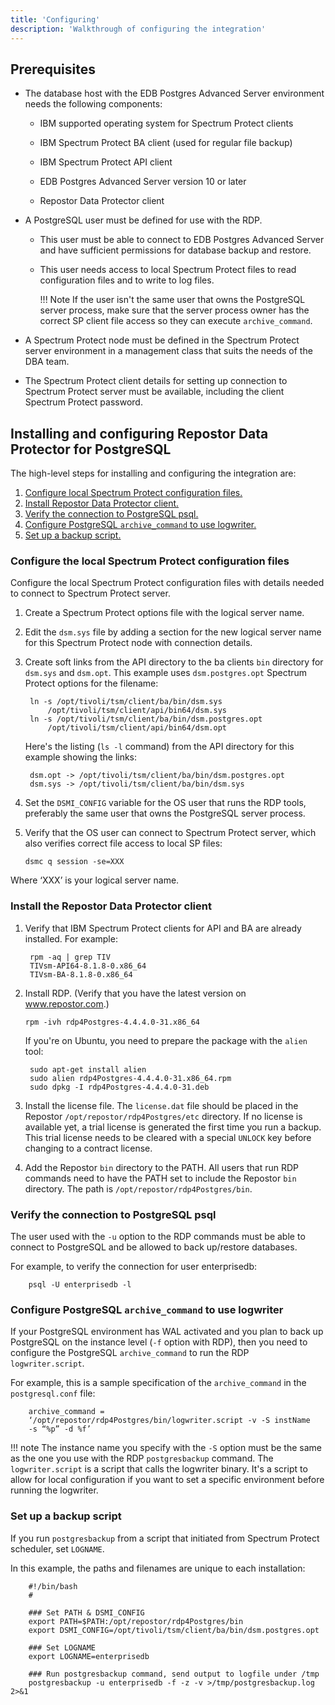 ```yaml
---
title: 'Configuring'
description: 'Walkthrough of configuring the integration'
---
```


## Prerequisites

- The database host with the EDB Postgres Advanced Server environment needs the following components:
    
  - IBM supported operating system for Spectrum Protect clients

  - IBM Spectrum Protect BA client (used for regular file backup)

  - IBM Spectrum Protect API client

  - EDB Postgres Advanced Server version 10 or later

  - Repostor Data Protector client


- A PostgreSQL user must be defined for use with the RDP.
    
  - This user must be able to connect to EDB Postgres Advanced Server and have sufficient permissions for
database backup and restore.

  - This user needs access to local Spectrum Protect files to read configuration files and to write to log files.

    !!! Note
        If the user isn't the same user that owns the PostgreSQL server process, make sure that the server process owner has the correct SP client file access so they can execute `archive_command`.

- A Spectrum Protect node must be defined in the Spectrum Protect server environment in a
management class that suits the needs of the DBA team.

- The Spectrum Protect client details for setting up connection to Spectrum Protect server must be
available, including the client Spectrum Protect password.


## Installing and configuring Repostor Data Protector for PostgreSQL

The high-level steps for installing and configuring the integration are:

1. [Configure local Spectrum Protect configuration files.](/#configure-local-spectrum-protect-configuration-files)
1. [Install Repostor Data Protector client.](#install-repostor-data-protector-client)
1. [Verify the connection to PostgreSQL psql.](/#verify-the-connection-to-postgresql-psql)
1. [Configure PostgreSQL `archive_command` to use logwriter.](#configure-postgresql-archive_command-to-use-logwriter)
1. [Set up a backup script.](#set-up-a-backup-script)

### Configure the local Spectrum Protect configuration files 

Configure the local Spectrum Protect configuration files with details needed to connect to
Spectrum Protect server.

1. Create a Spectrum Protect options file with the logical server name.

2. Edit the `dsm.sys` file by adding a section for the new logical server name for this Spectrum Protect node with
connection details.

3. Create soft links from the API directory to the ba clients `bin` directory for `dsm.sys` and `dsm.opt`. This example uses `dsm.postgres.opt` Spectrum Protect options for the filename:

   ``` 
    ln -s /opt/tivoli/tsm/client/ba/bin/dsm.sys
        /opt/tivoli/tsm/client/api/bin64/dsm.sys
    ln -s /opt/tivoli/tsm/client/ba/bin/dsm.postgres.opt
        /opt/tivoli/tsm/client/api/bin64/dsm.opt
   ```    

   Here's the listing (`ls -l` command) from the API directory for this example showing the links:

   ```    
    dsm.opt -> /opt/tivoli/tsm/client/ba/bin/dsm.postgres.opt
    dsm.sys -> /opt/tivoli/tsm/client/ba/bin/dsm.sys
   ```    

4. Set the `DSMI_CONFIG` variable for the OS user that runs the RDP tools, preferably the same user
that owns the PostgreSQL server process.

5. Verify that the OS user can connect to Spectrum Protect server, which also verifies correct file access to local SP files:
    
   ``` 
   dsmc q session -se=XXX
   ``` 
  
  Where ‘XXX’ is your logical server name.
    

### Install the Repostor Data Protector client

1. Verify that IBM Spectrum Protect clients for API and BA are already installed. For example:

   ```    
    rpm -aq | grep TIV
    TIVsm-API64-8.1.8-0.x86_64
    TIVsm-BA-8.1.8-0.x86_64
   ```   

2. Install RDP. (Verify that you have the latest version on www.repostor.com.)
    ```   
    rpm -ivh rdp4Postgres-4.4.4.0-31.x86_64
    ```   
    If you're on Ubuntu, you need to prepare the package with the `alien` tool:
    
    ```
     sudo apt-get install alien
     sudo alien rdp4Postgres-4.4.4.0-31.x86_64.rpm
     sudo dpkg -I rdp4Postgres-4.4.4.0-31.deb
    ```


3. Install the license file. The `license.dat` file should be placed in the Repostor `/opt/repostor/rdp4Postgres/etc` directory. If no
license is available yet, a trial license is generated the first time you run a backup. This
trial license needs to be cleared with a special `UNLOCK` key before changing to a contract license.

4. Add the Repostor `bin` directory to the PATH. All users that run RDP commands need to have the PATH set to include the Repostor `bin` directory.
The path is `/opt/repostor/rdp4Postgres/bin`.

### Verify the connection to PostgreSQL psql

The user used with the `-u` option to the RDP commands must be able to connect to PostgreSQL and be
allowed to back up/restore databases.

For example, to verify the connection for user enterprisedb:

```
    psql -U enterprisedb -l
```
### Configure PostgreSQL `archive_command` to use logwriter

If your PostgreSQL environment has WAL activated and you plan to back up PostgreSQL on the instance
level (`-f` option with RDP), then you need to configure the PostgreSQL `archive_command` to run the
RDP `logwriter.script`.

For example, this is a sample specification of the `archive_command` in the `postgresql.conf` file:
```
    archive_command =
    ‘/opt/repostor/rdp4Postgres/bin/logwriter.script -v -S instName
    -s “%p” -d %f’
```
!!! note
    The instance name you specify with the `-S` option must be the same as the one you use with the RDP `postgresbackup`
    command. The `logwriter.script` is a script that calls the logwriter binary. It's a script to allow for local configuration if you want
    to set a specific environment before running the logwriter.

### Set up a backup script

If you run `postgresbackup` from a script that initiated from Spectrum Protect scheduler, set `LOGNAME`.

In this example, the paths and filenames are unique to each installation:

```
    #!/bin/bash
    #

    ### Set PATH & DSMI_CONFIG
    export PATH=$PATH:/opt/repostor/rdp4Postgres/bin
    export DSMI_CONFIG=/opt/tivoli/tsm/client/ba/bin/dsm.postgres.opt

    ### Set LOGNAME
    export LOGNAME=enterprisedb

    ### Run postgresbackup command, send output to logfile under /tmp
    postgresbackup -u enterprisedb -f -z -v >/tmp/postgresbackup.log 2>&1
```
